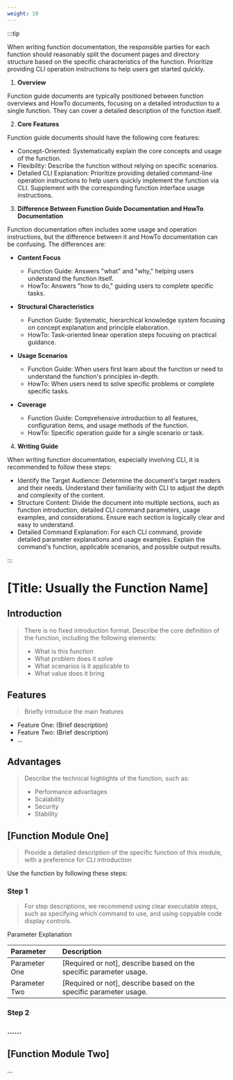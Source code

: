 ```yaml
---
weight: 10
---
```


:::tip

When writing function documentation, the responsible parties for each function should reasonably split the document pages and directory structure based on the specific characteristics of the function. Prioritize providing CLI operation instructions to help users get started quickly.

1. **Overview**

Function guide documents are typically positioned between function overviews and HowTo documents, focusing on a detailed introduction to a single function. They can cover a detailed description of the function itself.

2. **Core Features**

Function guide documents should have the following core features:

- Concept-Oriented: Systematically explain the core concepts and usage of the function.
- Flexibility: Describe the function without relying on specific scenarios.
- Detailed CLI Explanation: Prioritize providing detailed command-line operation instructions to help users quickly implement the function via CLI. Supplement with the corresponding function interface usage instructions.

3. **Difference Between Function Guide Documentation and HowTo Documentation**

Function documentation often includes some usage and operation instructions, but the difference between it and HowTo documentation can be confusing. The differences are:

- **Content Focus**
  - Function Guide: Answers "what" and "why," helping users understand the function itself.
  - HowTo: Answers "how to do," guiding users to complete specific tasks.

- **Structural Characteristics**
  - Function Guide: Systematic, hierarchical knowledge system focusing on concept explanation and principle elaboration.
  - HowTo: Task-oriented linear operation steps focusing on practical guidance.

- **Usage Scenarios**
  - Function Guide: When users first learn about the function or need to understand the function's principles in-depth.
  - HowTo: When users need to solve specific problems or complete specific tasks.

- **Coverage**
  - Function Guide: Comprehensive introduction to all features, configuration items, and usage methods of the function.
  - HowTo: Specific operation guide for a single scenario or task.

4. **Writing Guide**

When writing function documentation, especially involving CLI, it is recommended to follow these steps:

- Identify the Target Audience: Determine the document's target readers and their needs. Understand their familiarity with CLI to adjust the depth and complexity of the content.
- Structure Content: Divide the document into multiple sections, such as function introduction, detailed CLI command parameters, usage examples, and considerations. Ensure each section is logically clear and easy to understand.
- Detailed Command Explanation: For each CLI command, provide detailed parameter explanations and usage examples. Explain the command's function, applicable scenarios, and possible output results.

:::

# [Title: Usually the Function Name]

## Introduction

> There is no fixed introduction format. Describe the core definition of the function, including the following elements:
>
> - What is this function
> - What problem does it solve
> - What scenarios is it applicable to
> - What value does it bring

## Features

> Briefly introduce the main features

- Feature One: (Brief description)
- Feature Two: (Brief description)
- ...

## Advantages

> Describe the technical highlights of the function, such as:
>
> - Performance advantages
> - Scalability
> - Security
> - Stability

## [Function Module One]

> Provide a detailed description of the specific function of this module, with a preference for CLI introduction

Use the function by following these steps:

<Steps>

### Step 1

> For step descriptions, we recommend using clear executable steps, such as specifying which command to use, and using copyable code display controls.

Parameter Explanation

| Parameter | Description                               |
| :-------- | :---------------------------------------- |
| Parameter One | [Required or not], describe based on the specific parameter usage. |
| Parameter Two | [Required or not], describe based on the specific parameter usage. |

### Step 2

### ......

</Steps>

## [Function Module Two]

...